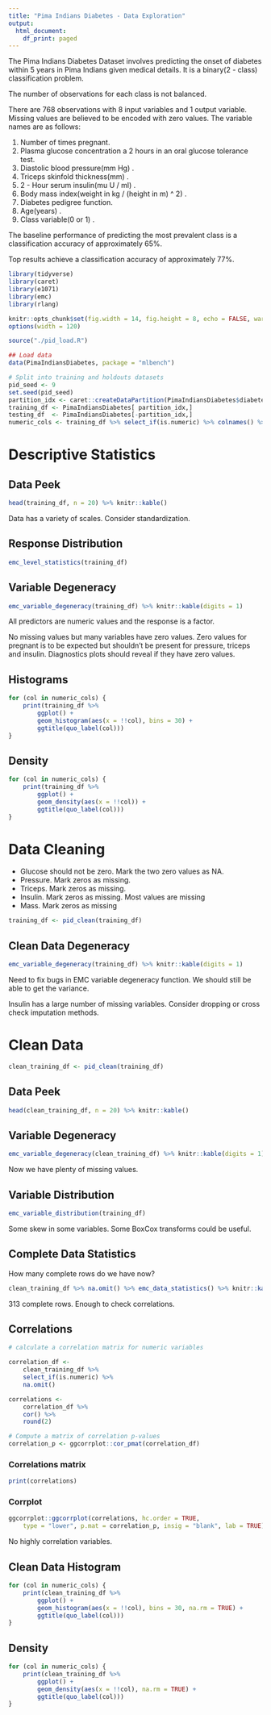 ```yaml
---
title: "Pima Indians Diabetes - Data Exploration"
output:
  html_document:
    df_print: paged
---
```

The Pima Indians Diabetes Dataset involves predicting the onset of diabetes within 5 years in Pima Indians given medical details.
It is a binary(2 - class) classification problem. 

The number of observations for each class is not balanced.

There are 768 observations with 8 input variables and 1 output variable. Missing values are believed to be encoded with zero values.
The variable names are as follows:

1. Number of times pregnant.
2. Plasma glucose concentration a 2 hours in an oral glucose tolerance test.
3. Diastolic blood pressure(mm Hg) .
4. Triceps skinfold thickness(mm) .
5. 2 - Hour serum insulin(mu U / ml) .
6. Body mass index(weight in kg / (height in m) ^ 2) .
7. Diabetes pedigree function.
8. Age(years) .
9. Class variable(0 or 1) .

The baseline performance of predicting the most prevalent class is a classification accuracy of approximately 65%. 

Top results achieve a classification accuracy of approximately 77%.

```r
library(tidyverse)
library(caret)
library(e1071)
library(emc)
library(rlang)

knitr::opts_chunk$set(fig.width = 14, fig.height = 8, echo = FALSE, warning = FALSE, message = FALSE, comment = "")
options(width = 120)

source("./pid_load.R")

```

```r

## Load data
data(PimaIndiansDiabetes, package = "mlbench")

# Split into training and holdouts datasets
pid_seed <- 9
set.seed(pid_seed)
partition_idx <- caret::createDataPartition(PimaIndiansDiabetes$diabetes, p = 4/5, list = FALSE)
training_df <- PimaIndiansDiabetes[ partition_idx,]
testing_df  <- PimaIndiansDiabetes[-partition_idx,]
numeric_cols <- training_df %>% select_if(is.numeric) %>% colnames() %>% syms()
```

# Descriptive Statistics

## Data Peek

```r
head(training_df, n = 20) %>% knitr::kable()
```

Data has a variety of scales. Consider standardization.

## Response Distribution

```r
emc_level_statistics(training_df)
```

## Variable Degeneracy

```r
emc_variable_degeneracy(training_df) %>% knitr::kable(digits = 1)
```

All predictors are numeric values and the response is a factor.

No missing values but many variables have zero values. Zero values for pregnant is to be expected but shouldn't be present for pressure, triceps and insulin. Diagnostics plots should reveal if they have zero values.

## Histograms

```r
for (col in numeric_cols) {
    print(training_df %>%
        ggplot() +
        geom_histogram(aes(x = !!col), bins = 30) +
        ggtitle(quo_label(col)))
}

```

## Density

```r
for (col in numeric_cols) {
    print(training_df %>%
        ggplot() +
        geom_density(aes(x = !!col)) +
        ggtitle(quo_label(col)))
}

```


# Data Cleaning

+ Glucose should not be zero. Mark the two zero values as NA.
+ Pressure. Mark zeros as missing.
+ Triceps. Mark zeros as missing.
+ Insulin. Mark zeros as missing. Most values are missing
+ Mass. Mark zeros as missing

```r
training_df <- pid_clean(training_df)
```

## Clean Data Degeneracy

```r
emc_variable_degeneracy(training_df) %>% knitr::kable(digits = 1)
```

Need to fix bugs in EMC variable degeneracy function. We should still be able to get the variance.

Insulin has a large number of missing variables. Consider dropping or cross check imputation methods.

# Clean Data

```r
clean_training_df <- pid_clean(training_df)
```

## Data Peek

```r
head(clean_training_df, n = 20) %>% knitr::kable()
```

## Variable Degeneracy

```r
emc_variable_degeneracy(clean_training_df) %>% knitr::kable(digits = 1)
```

Now we have plenty of missing values.

## Variable Distribution

```r
emc_variable_distribution(training_df)
```

Some skew in some variables. Some BoxCox transforms could be useful.

## Complete Data Statistics

How many complete rows do we have now?

```r
clean_training_df %>% na.omit() %>% emc_data_statistics() %>% knitr::kable()
```

313 complete rows. Enough to check correlations.


## Correlations

```r
# calculate a correlation matrix for numeric variables

correlation_df <- 
    clean_training_df %>%
    select_if(is.numeric) %>%
    na.omit()

correlations <- 
    correlation_df %>%
    cor() %>%
    round(2)

# Compute a matrix of correlation p-values
correlation_p <- ggcorrplot::cor_pmat(correlation_df)
```

### Correlations matrix

```r
print(correlations)
```

### Corrplot

```r

ggcorrplot::ggcorrplot(correlations, hc.order = TRUE,
    type = "lower", p.mat = correlation_p, insig = "blank", lab = TRUE)

```

No highly correlation variables.

## Clean Data Histogram

```r
for (col in numeric_cols) {
    print(clean_training_df %>%
        ggplot() +
        geom_histogram(aes(x = !!col), bins = 30, na.rm = TRUE) +
        ggtitle(quo_label(col)))
}

```

## Density

```r
for (col in numeric_cols) {
    print(clean_training_df %>%
        ggplot() +
        geom_density(aes(x = !!col), na.rm = TRUE) +
        ggtitle(quo_label(col)))
}

```

